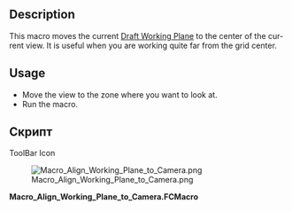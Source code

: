 <languages/>

<div lang="en" dir="ltr" class="mw-content-ltr">
{{Macro
|Name=Macro Align Working Plane to Camera
|Icon=Macro_Align_Working_Plane_to_Camera.png
|Description=This macro moves the current [[Draft SelectPlane|Draft Working Plane]] to the center of the current view
|Author=yorik
|Version=1.0
|Date=2017-05-10
|Download=[https://wiki.freecad.org/images/0/01/Macro_Align_Working_Plane_to_Camera.png ToolBar Icon]
|FCVersion=All
|SeeAlso=[[Macro_Align_Camera_to_Working_Plane|Macro Align Camera to Working Plane]] [[File:Macro_Align_Camera_to_Working_Plane.png|24px|Macro Align Camera to Working Plane]]
}}
</div>

<div lang="en" dir="ltr" class="mw-content-ltr">
==Description==
</div>

<div lang="en" dir="ltr" class="mw-content-ltr">
This macro moves the current [[Draft SelectPlane|Draft Working Plane]] to the center of the current view. It is useful when you are working quite far from the grid center.
</div>

<div lang="en" dir="ltr" class="mw-content-ltr">
==Usage==
</div>

<div lang="en" dir="ltr" class="mw-content-ltr">
* Move the view to the zone where you want to look at.
* Run the macro.
</div>

<span id="Script"></span>
==Скрипт==

<div lang="en" dir="ltr" class="mw-content-ltr">
ToolBar Icon
</div>
[[Image:Macro_Align_Working_Plane_to_Camera.png]]

'''Macro_Align_Working_Plane_to_Camera.FCMacro'''

{{MacroCode|code=
import FreeCAD,FreeCADGui
cam = FreeCAD.Vector(FreeCADGui.ActiveDocument.ActiveView.getCameraNode().position.getValue().getValue())
pos = FreeCAD.DraftWorkingPlane.projectPoint(cam)
FreeCAD.DraftWorkingPlane.position = pos
FreeCADGui.Snapper.setGrid()
}}

{{clear}}